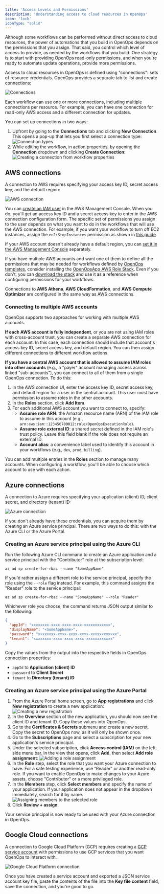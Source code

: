 ```yaml
---
title: 'Access Levels and Permissions'
description: 'Understanding access to cloud resources in OpenOps'
icon: 'lock'
iconType: "solid"
---
```


Although some workflows can be performed without direct access to cloud resources, the power of automations that you build in OpenOps depends on the permissions that you assign. That said, you control which level of access to provide, as needed by the workflows that you build. One strategy is to start with providing OpenOps read-only permissions, and when you're ready to automate update operations, provide more permissions.

Access to cloud resources in OpenOps is defined using "connections": sets of resource credentials. OpenOps provides a separate tab to list and create connections:

![Connections](/images/access-connections.png)

Each workflow can use one or more connections, including multiple connections per resource. For example, you can have one connection for read-only AWS access and a different connection for updates.

You can set up connections in two ways:
1. Upfront by going to the **Connections** tab and clicking **New Connection**. This opens a pop-up that lets you first select a connection type:
    ![Connection types](/images/access-connection-types.png)
2. While editing the workflow, in action properties, by opening the **Connection** dropdown and clicking **Create Connection**:
    ![Creating a connection from workflow properties](/images/access-connection-from-workflow.png)

## AWS connections

A connection to AWS requires specifying your access key ID, secret access key, and the default region:

![AWS connection](/images/access-aws-connection.png)

You can [create an IAM user](https://docs.aws.amazon.com/IAM/latest/UserGuide/id_users_create.html) in the AWS Management Console. When you do, you'll get an access key ID and a secret access key to enter in the AWS connection configuration form. The specific set of permissions you assign to the user depends on what you want to do in the workflows that will use the AWS connection. For example, if you want your workflow to turn off EC2 instances, assign the `ec2:StopInstances` permission as shown in [this guide](https://docs.aws.amazon.com/IAM/latest/UserGuide/reference_policies_examples_ec2_tag-owner.html).

If your AWS account doesn't already have a default region, you can [set it in the AWS Management Console](https://docs.aws.amazon.com/awsconsolehelpdocs/latest/gsg/change-default-region.html) separately.

If you have multiple AWS accounts and want one of them to define all the permissions that may be needed for workflows defined by [OpenOps templates](/workflow-management/workflow-templates/), consider installing the [OpenOpsApp AWS Role Stack](/cloud-access/aws-cf-role-stack/). Even if you don't, you can [download the stack](https://openops.s3.us-east-2.amazonaws.com/OpenOpsAppRoleStack.yml) and use it as a reference when configuring permissions for your workflows.

Connections to **AWS Athena**, **AWS CloudFormation**, and **AWS Compute Optimizer** are configured in the same way as AWS connections.

### Connecting to multiple AWS accounts

OpenOps supports two approaches for working with multiple AWS accounts.

**If each AWS account is fully independent**, or you are not using IAM roles with cross-account trust, you can create a separate AWS connection for each account. In this case, each connection should include that account's access key ID, secret access key, and default region. You can then assign different connections to different workflow actions.

**If you have a central AWS account that is allowed to assume IAM roles into other accounts** (e.g., a "payer" account managing access across linked "sub-accounts"), you can connect to all of them from a single OpenOps connection. To do this:

1. In the AWS connection UI, enter the access key ID, secret access key, and default region for a user in the central account. This user must have permission to assume roles in the other accounts.
2. In the **Roles** section, click **Add Item**.
3. For each additional AWS account you want to connect to, specify:
   * **Assume role ARN**: the Amazon resource name (ARN) of the IAM role to assume in this account (e.g., `arn:aws:iam::123456789012:role/OpenOpsExecutionRole`).
   * **Assume role external ID**: a shared secret defined in the IAM role's trust policy. Leave this field blank if the role does not require an external ID.
   * **Account alias**: a convenience label used to identify this account in your workflows (e.g., `dev`, `prod`, `billing`).

You can add multiple entries in the **Roles** section to manage many accounts. When configuring a workflow, you'll be able to choose which account to use with each action.

## Azure connections

A connection to Azure requires specifying your application (client) ID, client secret, and directory (tenant) ID:

![Azure connection](/images/access-azure-connection.png)

If you don't already have these credentials, you can acquire them by creating an Azure service principal. There are two ways to do this: with the Azure CLI or the Azure Portal.

### Creating an Azure service principal using the Azure CLI

Run the following Azure CLI command to create an Azure application and a service principal with the "Contributor" role at the subscription level:

```shell
az ad sp create-for-rbac --name "SomeAppName"
```

If you'd rather assign a different role to the service principal, specify the role using the `--role` flag instead. For example, this command assigns the "Reader" role to the service principal:

```shell
az ad sp create-for-rbac --name "SomeAppName" --role "Reader"
```

Whichever role you choose, the command returns JSON output similar to the following:

```json
{
  "appId": "xxxxxxxx-xxxx-xxxx-xxxx-xxxxxxxxxxxx",
  "displayName": "<SomeAppName>",
  "password": "xxxxxxxx-xxxx-xxxx-xxxx-xxxxxxxxxxxx",
  "tenant": "xxxxxxxx-xxxx-xxxx-xxxx-xxxxxxxxxxxx"
}
```

Copy the values from the output into the respective fields in OpenOps connection properties:
* `appId` to **Application (client) ID**
* `password` to **Client Secret**
* `tenant` to **Directory (tenant) ID**

### Creating an Azure service principal using the Azure Portal

1. From the Azure Portal home screen, go to **App registrations** and click **New registration** to create a new application:
    ![Creating a new registration](/images/access-azure-portal-registrations.png)
2. In the **Overview** section of the new application, you should now see the client ID and tenant ID. Copy these values into OpenOps.
3. Go to the **Certificates & Secrets** submenu and create a new secret. Copy the secret to OpenOps now, as it will only be shown once.
4. Go to the **Subscriptions** page and select a subscription for your new application's service principal.
5. Under the selected subscription, click **Access control (IAM)** on the left-side menu bar. In the view that opens, click **Add**, then select **Add role assignment**:
    ![Adding a role assignment](/images/access-azure-portal-sponsorships.png)
6. In the **Role** step, select the role that you want your Azure connection to have. For a safe testing experience, use "Reader" or another read-only role. If you want to enable OpenOps to make changes to your Azure assets, choose "Contributor" or a more privileged role.
7. In the **Members** step, click **Select members** and specify the name of your application. If your application does not appear in the dropdown immediately, search for it by name.
    ![Assigning members to the selected role](/images/access-azure-portal-role-access.png)
8. Click **Review + assign**.

Your service principal is now ready to be used with your Azure connection in OpenOps.

## Google Cloud connections

A connection to Google Cloud Platform (GCP) requires creating a [GCP service account](https://cloud.google.com/iam/docs/service-account-overview) with permissions to use GCP services that you want OpenOps to interact with.

![Google Cloud Platform connection](/images/access-gcp-connection.png)

Once you have created a service account and exported a JSON service account key file, paste the contents of the file into the **Key file content** field, save the connection, and you're good to go.
